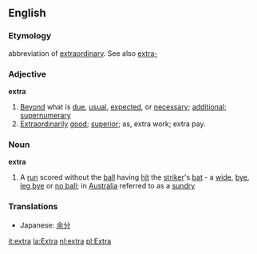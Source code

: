 ==English==
=== Etymology ===
abbreviation of [[extraordinary]]. See also [[extra-]]

===Adjective===
'''extra'''
# [[Beyond]] what is [[due]], [[usual]], [[expect]]ed, or [[necessary]]; [[additional]]; [[supernumerary]]
# [[Extraordinarily]] [[good]]; [[superior]]; as, extra work; extra pay.

===Noun===
'''extra'''

# {{Cricket}} A [[run]] scored without the [[ball]] having [[hit]] the [[striker]]'s [[bat]] - a [[wide]], [[bye]], [[leg bye]] or [[no ball]]; in [[Australia]] referred to as a [[sundry]]

<!-- not sure if this is for the adj or the noun -->
===Translations===
*Japanese: [[余分]]

[[it:extra]]
[[la:Extra]]
[[nl:extra]]
[[pl:Extra]]
